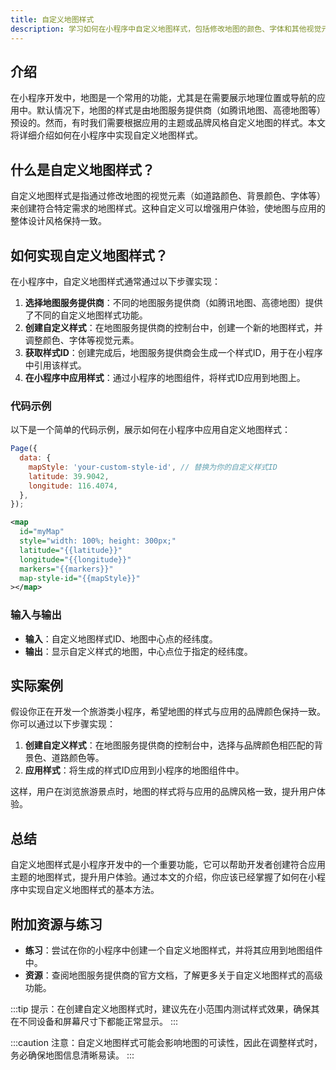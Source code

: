 ```yaml
---
title: 自定义地图样式
description: 学习如何在小程序中自定义地图样式，包括修改地图的颜色、字体和其他视觉元素，以满足个性化需求。
---
```


## 介绍

在小程序开发中，地图是一个常用的功能，尤其是在需要展示地理位置或导航的应用中。默认情况下，地图的样式是由地图服务提供商（如腾讯地图、高德地图等）预设的。然而，有时我们需要根据应用的主题或品牌风格自定义地图的样式。本文将详细介绍如何在小程序中实现自定义地图样式。

## 什么是自定义地图样式？

自定义地图样式是指通过修改地图的视觉元素（如道路颜色、背景颜色、字体等）来创建符合特定需求的地图样式。这种自定义可以增强用户体验，使地图与应用的整体设计风格保持一致。

## 如何实现自定义地图样式？

在小程序中，自定义地图样式通常通过以下步骤实现：

1. **选择地图服务提供商**：不同的地图服务提供商（如腾讯地图、高德地图）提供了不同的自定义地图样式功能。
2. **创建自定义样式**：在地图服务提供商的控制台中，创建一个新的地图样式，并调整颜色、字体等视觉元素。
3. **获取样式ID**：创建完成后，地图服务提供商会生成一个样式ID，用于在小程序中引用该样式。
4. **在小程序中应用样式**：通过小程序的地图组件，将样式ID应用到地图上。

### 代码示例

以下是一个简单的代码示例，展示如何在小程序中应用自定义地图样式：

```javascript
Page({
  data: {
    mapStyle: 'your-custom-style-id', // 替换为你的自定义样式ID
    latitude: 39.9042,
    longitude: 116.4074,
  },
});
```

```xml
<map
  id="myMap"
  style="width: 100%; height: 300px;"
  latitude="{{latitude}}"
  longitude="{{longitude}}"
  markers="{{markers}}"
  map-style-id="{{mapStyle}}"
></map>
```

### 输入与输出

- **输入**：自定义地图样式ID、地图中心点的经纬度。
- **输出**：显示自定义样式的地图，中心点位于指定的经纬度。

## 实际案例

假设你正在开发一个旅游类小程序，希望地图的样式与应用的品牌颜色保持一致。你可以通过以下步骤实现：

1. **创建自定义样式**：在地图服务提供商的控制台中，选择与品牌颜色相匹配的背景色、道路颜色等。
2. **应用样式**：将生成的样式ID应用到小程序的地图组件中。

这样，用户在浏览旅游景点时，地图的样式将与应用的品牌风格一致，提升用户体验。

## 总结

自定义地图样式是小程序开发中的一个重要功能，它可以帮助开发者创建符合应用主题的地图样式，提升用户体验。通过本文的介绍，你应该已经掌握了如何在小程序中实现自定义地图样式的基本方法。

## 附加资源与练习

- **练习**：尝试在你的小程序中创建一个自定义地图样式，并将其应用到地图组件中。
- **资源**：查阅地图服务提供商的官方文档，了解更多关于自定义地图样式的高级功能。

:::tip
提示：在创建自定义地图样式时，建议先在小范围内测试样式效果，确保其在不同设备和屏幕尺寸下都能正常显示。
:::

:::caution
注意：自定义地图样式可能会影响地图的可读性，因此在调整样式时，务必确保地图信息清晰易读。
:::